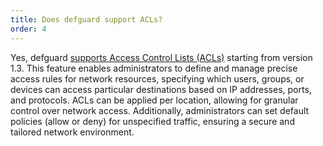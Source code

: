 ---
title: Does defguard support ACLs?
order: 4
---

Yes, defguard <a href="https://docs.defguard.net/enterprise/all-enteprise-features/access-control-list">supports Access Control Lists (ACLs)</a> starting from version 1.3. This feature enables administrators to define and manage precise access rules for network resources, specifying which users, groups, or devices can access particular destinations based on IP addresses, ports, and protocols. ACLs can be applied per location, allowing for granular control over network access. Additionally, administrators can set default policies (allow or deny) for unspecified traffic, ensuring a secure and tailored network environment.

